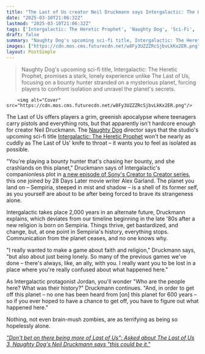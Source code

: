 ```yaml
---
title: "The Last of Us creator Neil Druckmann says Intergalactic: The Heretic Prophet will also be about 'being lonely,' as if his zombie apocalypse wasn’t isolating enough: 'I really want you to be lost'"
date: "2025-03-10T21:06:32Z"
lastmod: "2025-03-10T21:06:32Z"
tags: ['Intergalactic: The Heretic Prophet', 'Naughty Dog', 'Sci-Fi', 'Adventure', 'Single-player']
draft: false
summary: "Naughty Dog's upcoming sci-fi title, Intergalactic: The Heretic Prophet, promises a stark, lonely experience unlike The Last of Us, focusing on a bounty hunter stranded on a mysterious planet, forcing players to confront isolation and unravel the planet's secrets."
images: ["https://cdn.mos.cms.futurecdn.net/w8Fy3UZZZRcSjbvLkKx2ER.png"]
layout: PostSimple
---
```

> Naughty Dog's upcoming sci-fi title, Intergalactic: The Heretic Prophet, promises a stark, lonely experience unlike The Last of Us, focusing on a bounty hunter stranded on a mysterious planet, forcing players to confront isolation and unravel the planet's secrets.


        <img alt="Cover" src="https://cdn.mos.cms.futurecdn.net/w8Fy3UZZZRcSjbvLkKx2ER.png"/>
        
The Last of Us offers players a grim, greenish apocalypse where teenagers carry pistols and everything rots, but that apparently isn't hardcore enough for creator Neil Druckmann. The [Naughty Dog](https://www.gamesradar.com/tag/naughty-dog/) director says that the studio's upcoming sci-fi title [Intergalactic: The Heretic Prophet](https://www.gamesradar.com/games/adventure/intergalactic-the-heretic-prophet-guide/) won't be nearly as cuddly as The Last of Us' knife to throat – it wants you to feel as isolated as possible.

"You're playing a bounty hunter that's chasing her bounty, and she crashlands on this planet," Druckmann says of Intergalactic's companionless plot in [a new episode of Sony's Creator to Creator series](https://www.youtube.com/watch?v=iJUab499PVA), this one joined by 28 Days Later movie writer Alex Garland. The planet you land on – Sempiria, steeped in mist and shadow – is a shell of its former self, as you yourself are about to be after being forced to brave its strangeness alone.

Intergalactic takes place 2,000 years in an alternate future, Druckmann explains, which deviates from our timeline beginning in the late '80s after a new religion is born on Sempiria. Things thrive, get bastardized, and change, but, at one point in Sempiria's history, everything stops. Communication from the planet ceases, and no one knows why.

"I really wanted to make a game about faith and religion," Druckmann says, "but also about just being lonely. So many of the previous games we've done – there's always, like, an ally, with you. I really want you to be lost in a place where you're really confused about what happened here."

As Intergalactic protagonist Jordan, you'll wonder "Who are the people here? What was their history?" Druckmann continues. "And, in order to get off this planet – no one has been heard from [on] this planet for 600 years – so if you ever hoped to have a chance to get off, you have to figure out what happened here."

Nothing, not even brain-mush zombies, are as terrifying as being so hopelessly alone.

[<em>"Don't bet on there being more of Last of Us": Asked about The Last of Us 3, Naughty Dog's Neil Druckmann says "this could be it."</em>](https://www.gamesradar.com/games/the-last-of-us/dont-bet-on-there-being-more-of-last-of-us-asked-about-the-last-of-us-3-naughty-dogs-neil-druckmann-says-this-could-be-it/)
        